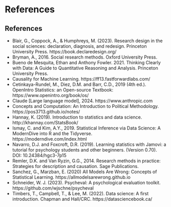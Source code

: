 # References {.unnumbered}

::: {.callout-caution}
## References
- Blair, G., Coppock, A., & Humphreys, M. (2023). Research design in the social sciences: declaration, diagnosis, and redesign. Princeton University Press. https://book.declaredesign.org/
- Bryman, A., 2016. Social research methods. Oxford University Press.
- Bueno de Mesquita, Ethan and Anthony Fowler. 2021. Thinking Clearly with Data: A Guide to Quantitative Reasoning and Analysis. Princeton University Press.
- Causality for Machine Learning. https://ff13.fastforwardlabs.com/
- Cetinkaya-Rundel, M., Diez, D.M. and Barr, C.D., 2019 (4th ed.). OpenIntro Statistics: an Open-source Textbook: https://www.openintro.org/book/os/
- Claude [Large language model], 2024. https://www.anthropic.com
- Concepts and Computation: An Introduction to Political Methodology. https://pos3713.github.io/notes/
- Hannay, K. (2019). Introduction to statistics and data science. http://khannay.com/StatsBook/
- Ismay, C. and Kim, A.Y., 2019. Statistical Inference via Data Science: A ModernDive into R and the Tidyverse. https://moderndive.com/index.html
- Navarro, D.J. and Foxcroft, D.R. (2019). Learning statistics with Jamovi: a tutorial for psychology students and other beginners. (Version 0.70). DOI: 10.24384/hgc3-7p15
- Remler, D.K. and Van Ryzin, G.G., 2014. Research methods in practice: Strategies for description and causation. Sage Publications.
- Sanchez, G., Marzban, E. (2020) All Models Are Wrong: Concepts of Statistical Learning.
https://allmodelsarewrong.github.io
- Schneider, W. J. (2023). Psycheval: A psychological evaluation toolkit. https://github.com/wjschne/psycheval
- Timbers, T., Campbell, T., & Lee, M. (2022). Data science: A first introduction. Chapman and Hall/CRC. https://datasciencebook.ca/
:::
